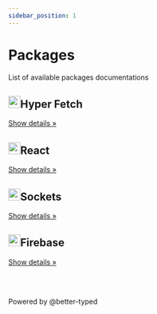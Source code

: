 ```yaml
---
sidebar_position: 1
---
```

  
# Packages

<span class="api-docs__do-not-parse">

<div class="api-docs__monorepo-packages"><p>List of available packages documentations</p><div class="api-docs__monorepo-row row api-row"><article class="api-docs__monorepo-column col col--6"><div class="api-docs__monorepo-card card margin-bottom--lg padding--lg pagination-nav__link"><h2 class="api-docs__monorepo-card-title text--truncate api-card-title"><img loading="lazy" src="/img/logo.svg" alt="" class="api-docs__monorepo-card-image" width="24" height="24" />Hyper Fetch</h2><div class="api-docs__monorepo-card-more text--truncate pagination-nav__sublabel">


[Show details »](/api/Hyper-Fetch/index.mdx)


</div></div></article><article class="api-docs__monorepo-column col col--6"><div class="api-docs__monorepo-card card margin-bottom--lg padding--lg pagination-nav__link"><h2 class="api-docs__monorepo-card-title text--truncate api-card-title"><img loading="lazy" src="/img/react.svg" alt="" class="api-docs__monorepo-card-image" width="24" height="24" />React</h2><div class="api-docs__monorepo-card-more text--truncate pagination-nav__sublabel">


[Show details »](/api/React/index.mdx)


</div></div></article><article class="api-docs__monorepo-column col col--6"><div class="api-docs__monorepo-card card margin-bottom--lg padding--lg pagination-nav__link"><h2 class="api-docs__monorepo-card-title text--truncate api-card-title"><img loading="lazy" src="/img/features/049-messenger.svg" alt="" class="api-docs__monorepo-card-image" width="24" height="24" />Sockets</h2><div class="api-docs__monorepo-card-more text--truncate pagination-nav__sublabel">


[Show details »](/api/Sockets/index.mdx)


</div></div></article><article class="api-docs__monorepo-column col col--6"><div class="api-docs__monorepo-card card margin-bottom--lg padding--lg pagination-nav__link"><h2 class="api-docs__monorepo-card-title text--truncate api-card-title"><img loading="lazy" src="/img/features/firebase.png" alt="" class="api-docs__monorepo-card-image" width="24" height="24" />Firebase</h2><div class="api-docs__monorepo-card-more text--truncate pagination-nav__sublabel">


[Show details »](/api/Firebase/index.mdx)


</div></div></article></div><br/><br/><p class="api-docs__footer footer__copyright">Powered by @better-typed</p></div>

</span>